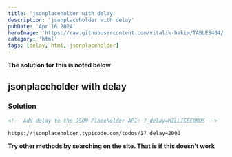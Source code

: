 ```yaml
---
title: 'jsonplaceholder with delay'
description: 'jsonplaceholder with delay'
pubDate: 'Apr 16 2024'
heroImage: 'https://raw.githubusercontent.com/vitalik-hakim/TABLES404/main/error_b/HTML.png'
category: 'html'
tags: [delay, html, jsonplaceholder]
---
```


**The solution for this is noted below**

## jsonplaceholder with delay

### Solution

```html
<!-- Add delay to the JSON Placeholder API: ?_delay=MILLISECONDS -->

https://jsonplaceholder.typicode.com/todos/1?_delay=2000
```

**Try other methods by searching on the site. That is if this doesn't work**
